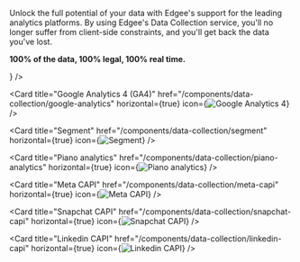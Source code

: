 Unlock the full potential of your data with Edgee's support for the leading analytics platforms.
By using Edgee's Data Collection service, you'll no longer suffer from client-side constraints,
and you'll get back the data you've lost.

**100% of the data, 100% legal, 100% real time.**

<CardGroup cols={2}>
  <Card title="Amplitude" href="/components/data-collection/amplitude" horizontal={true} icon={<img src="https://cdn.edgee.app/img/components/amplitude.svg" alt="Amplitude" />} />

  <Card title="Google Analytics 4 (GA4)" href="/components/data-collection/google-analytics" horizontal={true} icon={<img src="https://cdn.edgee.app/img/components/google_analytics.svg" alt="Google Analytics 4" />} />

  <Card title="Segment" href="/components/data-collection/segment" horizontal={true} icon={<img src="https://cdn.edgee.app/img/components/segment.svg" alt="Segment" />} />

  <Card title="Piano analytics" href="/components/data-collection/piano-analytics" horizontal={true} icon={<img src="https://cdn.edgee.app/img/components/piano_analytics.svg" alt="Piano analytics" />} />

  <Card title="Meta CAPI" href="/components/data-collection/meta-capi" horizontal={true} icon={<img src="https://cdn.edgee.app/img/components/meta_capi.svg" alt="Meta CAPI" />} /> 

  <Card title="Snapchat CAPI" href="/components/data-collection/snapchat-capi" horizontal={true} icon={<img
    src="https://cdn.edgee.app/img/components/edgee/snapchat.svg"
    alt="Snapchat CAPI"
  />} />

  <Card title="Linkedin CAPI" href="/components/data-collection/linkedin-capi" horizontal={true} icon={<img src="https://cdn.edgee.app/img/components/linkedin.svg" alt="Linkedin CAPI" />} />
</CardGroup>
